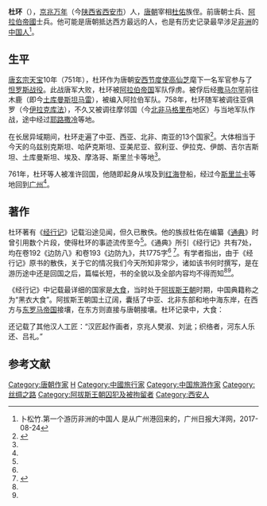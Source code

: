 '''杜环'''（{{bd|？||？||catIdx=W}}），[[京兆府|京兆]][[万年县_(北周)|万年]]（今[[陕西省|陕西省]][[西安市|西安市]]）人，[[唐朝|唐朝]]宰相[[杜佑|杜佑]]族侄。前唐朝士兵、[[阿拉伯帝國|阿拉伯帝國]]士兵。他可能是唐朝抵达西方最远的人，也是有历史记录最早涉足[[非洲|非洲]]的[[中国人|中国人]]<ref name=":0">卜松竹.第一个游历非洲的中国人 是从广州港回来的，广州日报大洋网，2017-08-24</ref>。

== 生平 ==
[[唐玄宗|唐玄宗]][[天宝_(唐朝)|天宝]]10年（751年），杜环作为唐朝[[安西|安西]][[节度使|节度使]][[高仙芝|高仙芝]]麾下一名军官参与了[[怛罗斯战役|怛罗斯战役]]。此战唐军大败，杜环被[[阿拉伯帝国|阿拉伯帝国]]军队俘虏。被俘后经[[撒马尔罕|撒马尔罕]]前往木鹿（即今[[土库曼斯坦|土库曼斯坦]][[马雷|马雷]]），被编入阿拉伯军队。758年，杜环随军被调往亚俱罗（今[[伊拉克|伊拉克]][[库法|库法]]），不久又被调往摩邻国（今[[北非|北非]][[马格里布|马格里布]]地区）与当地军队作战，途中经过[[耶路撒冷|耶路撒冷]]等地。

在长居异域期间，杜环走遍了中亚、西亚、北非、南亚的13个国家<ref name=":1">{{Cite web|title=一个唐朝人的非洲之旅|url=http://www.xinhuanet.com/book/2018-12/08/c_1210010816.htm|accessdate=2021-03-18|author=北京晚报|work=|publisher=新华网}}</ref>。大体相当于今天的乌兹别克斯坦、哈萨克斯坦、亚美尼亚、叙利亚、伊拉克、伊朗、吉尔吉斯坦、土库曼斯坦、埃及、摩洛哥、斯里兰卡等地<ref name=":0" />。

761年，杜环等人被准许回国，他随即起身从埃及到[[红海|红海]]登船，经过今[[斯里兰卡|斯里兰卡]]等地回到[[广州|广州]]<ref name=":0" />。

== 著作 ==
杜环著有《[[经行记|经行记]]》记载沿途见闻，但久已散佚。他的族叔杜佑在编纂《[[通典|通典]]》时曾引用数个片段，使得杜环的事迹流传至今<ref name=":0" />。《通典》所引《经行记》共有7处，均在卷192《边防八》和卷193《边防九》，共1775字<ref name=":0" />
<ref name = ":2">{{cite web |author1=杜佑 |title=通典 |url=https://ctext.org/tongdian |website=中国哲学书电子化计划 简体字版 |accessdate=2022-01-18 |archive-date=2022-06-21 |archive-url=https://web.archive.org/web/20220621173210/https://ctext.org/tongdian }}</ref>。有学者指出，由于《经行记》原书的散佚，关于它的情况我们今天所知非常少，诸如该书何时撰写，是在游历途中还是回国之后，篇幅长短，书的全貌以及全部内容均不得而知<ref name=":0" /><ref name=":1" />。

《经行记》中记载最详细的国家是[[大食|大食]]，当时处于[[阿拔斯王朝|阿拔斯王朝]]时期，中国典籍称之为“黑衣大食”。阿拔斯王朝国土辽阔，囊括了中亚、北非东部和地中海东岸，在西方与[[東羅馬帝國|东罗马帝国]]接壤，在东方则直接与唐朝接壤。杜环记录中，大食：

{{Quote|text=郛郭之内，里阎之中，土地所生，无物不有。四方辐凑，万货丰贱。锦绣珠贝，满於市肆；驼马驴骡，充於街巷。刻石蜜为卢舍，有似中国宝轝。}}

还记载了其他汉人工匠：“汉匠起作画者，京兆人樊淑、刘泚；织络者，河东人乐还、吕礼。”

{{DEFAULTSORT:D}}

==参考文献==
{{reflist}}
[[Category:唐朝作家|Category:唐朝作家]]
[[Category:京兆杜氏|H]]
[[Category:中國旅行家|Category:中國旅行家]]
[[Category:中国旅游作家|Category:中国旅游作家]]
[[Category:丝绸之路|Category:丝绸之路]]
[[Category:阿拔斯王朝囚犯及被拘留者|Category:阿拔斯王朝囚犯及被拘留者]]
[[Category:西安人|Category:西安人]]
